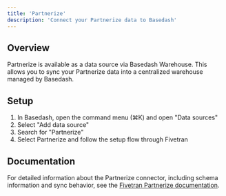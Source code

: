 ```yaml
---
title: 'Partnerize'
description: 'Connect your Partnerize data to Basedash'
---
```


## Overview

Partnerize is available as a data source via Basedash Warehouse. This allows you to sync your Partnerize data into a centralized warehouse managed by Basedash.

## Setup

1. In Basedash, open the command menu (⌘K) and open "Data sources"
2. Select "Add data source"
3. Search for "Partnerize"
4. Select Partnerize and follow the setup flow through Fivetran

## Documentation

For detailed information about the Partnerize connector, including schema information and sync behavior, see the [Fivetran Partnerize documentation](https://fivetran.com/docs/connectors/applications/partnerize).
